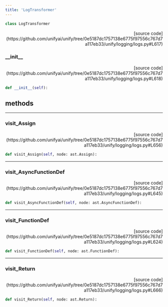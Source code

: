 ```yaml
---
title: 'LogTransformer'
---
```


```python
class LogTransformer
```

<p align="right">[source code](https://github.com/unifyai/unify/tree/0e5187dc1757138e6775f97556c767d7a117eb33/unify/logging/logs.py#L617)</p>



### \_\_init\_\_

<p align="right">[source code](https://github.com/unifyai/unify/tree/0e5187dc1757138e6775f97556c767d7a117eb33/unify/logging/logs.py#L618)</p>

```python
def __init__(self):
```



## methods

---

### visit\_Assign

<p align="right">[source code](https://github.com/unifyai/unify/tree/0e5187dc1757138e6775f97556c767d7a117eb33/unify/logging/logs.py#L656)</p>

```python
def visit_Assign(self, node: ast.Assign):
```



---

### visit\_AsyncFunctionDef

<p align="right">[source code](https://github.com/unifyai/unify/tree/0e5187dc1757138e6775f97556c767d7a117eb33/unify/logging/logs.py#L645)</p>

```python
def visit_AsyncFunctionDef(self, node: ast.AsyncFunctionDef):
```



---

### visit\_FunctionDef

<p align="right">[source code](https://github.com/unifyai/unify/tree/0e5187dc1757138e6775f97556c767d7a117eb33/unify/logging/logs.py#L624)</p>

```python
def visit_FunctionDef(self, node: ast.FunctionDef):
```



---

### visit\_Return

<p align="right">[source code](https://github.com/unifyai/unify/tree/0e5187dc1757138e6775f97556c767d7a117eb33/unify/logging/logs.py#L666)</p>

```python
def visit_Return(self, node: ast.Return):
```

